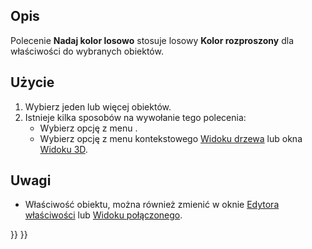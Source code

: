 <languages/>

{{Docnav/pl
|[[Std_SetAppearance/pl|Wygląd zewnętrzny]]
|[[Part_ColorPerFace/pl|Kolor dla ściany]]
|[[Std_View_Menu/pl|Menu Widok]]
|IconL=Std_SetAppearance.svg
|IconR=Part_ColorPerFace.svg
|IconC=Freecad.svg
}}

{{GuiCommand/pl
|Name=Std RandomColor
|Name/pl=Std: Kolor losowy
|MenuLocation=Widok → Nadaj kolor losowo
|Workbenches=wszystkie
}}

<span id="Description"></span>
==Opis==

Polecenie '''Nadaj kolor losowo''' stosuje losowy '''Kolor rozproszony''' dla właściwości {{PropertyView|Wygląd kształtu}} do wybranych obiektów.

<span id="Usage"></span>
==Użycie== 

# Wybierz jeden lub więcej obiektów.
# Istnieje kilka sposobów na wywołanie tego polecenia:
#* Wybierz  opcję z menu {{MenuCommand|Widok → [[Image:Std_RandomColor.svg|16px]] Nadaj kolor losowo}}.
#* Wybierz opcję {{MenuCommand|[[Image:Std_RandomColor.svg|16px]] Nadaj kolor losowo}} z menu kontekstowego [[Tree_view/pl|Widoku drzewa]] lub okna [[3D_view/pl|Widoku 3D]].

<span id="Notes"></span>
==Uwagi==

* Właściwość {{PropertyView|Wygląd kształtu}} obiektu, można również zmienić w oknie [[Property_editor/pl|Edytora właściwości]] lub [[Combo_view/pl|Widoku połączonego]].


{{Docnav/pl
|[[Std_SetAppearance/pl|Wygląd zewnętrzny]]
|[[Part_ColorPerFace/pl|Kolor dla ściany]]
|[[Std_View_Menu/pl|Menu Widok]]
|IconL=Std_SetAppearance.svg
|IconR=Part_ColorPerFace.svg
|IconC=Freecad.svg
}}

{{Std_Base_navi{{#translation:}}}}
{{Userdocnavi{{#translation:}}}}